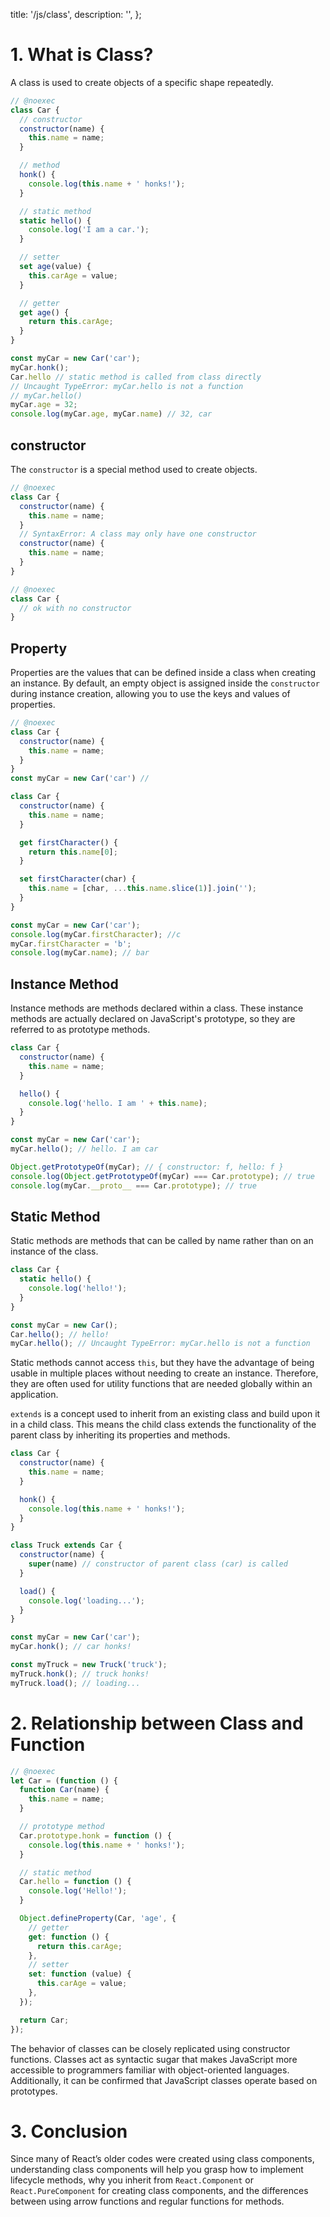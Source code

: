  title: '/js/class',
  description:
    '',
};

# 1. What is Class?

A class is used to create objects of a specific shape repeatedly.

```js
// @noexec
class Car {
  // constructor
  constructor(name) {
    this.name = name;
  }

  // method
  honk() {
    console.log(this.name + ' honks!');
  }

  // static method
  static hello() {
    console.log('I am a car.');
  }

  // setter
  set age(value) {
    this.carAge = value;
  }

  // getter
  get age() {
    return this.carAge;
  }
}

const myCar = new Car('car');
myCar.honk();
Car.hello // static method is called from class directly
// Uncaught TypeError: myCar.hello is not a function
// myCar.hello()
myCar.age = 32;
console.log(myCar.age, myCar.name) // 32, car
```

## constructor

The `constructor` is a special method used to create objects.

```js
// @noexec
class Car {
  constructor(name) {
    this.name = name;
  }
  // SyntaxError: A class may only have one constructor
  constructor(name) {
    this.name = name;
  }
}
```

```js
// @noexec
class Car {
  // ok with no constructor
}
```

## Property

Properties are the values that can be defined inside a class when creating an instance. By default, an empty object is assigned inside the `constructor` during instance creation, allowing you to use the keys and values of properties.

```js
// @noexec
class Car {
  constructor(name) {
    this.name = name;
  }
}
const myCar = new Car('car') //
```

```js
class Car {
  constructor(name) {
    this.name = name;
  }

  get firstCharacter() {
    return this.name[0];
  }

  set firstCharacter(char) {
    this.name = [char, ...this.name.slice(1)].join('');
  }
}

const myCar = new Car('car');
console.log(myCar.firstCharacter); //c
myCar.firstCharacter = 'b';
console.log(myCar.name); // bar
```

## Instance Method

Instance methods are methods declared within a class. These instance methods are actually declared on JavaScript's prototype, so they are referred to as prototype methods.

```js
class Car {
  constructor(name) {
    this.name = name;
  }

  hello() {
    console.log('hello. I am ' + this.name);
  }
}

const myCar = new Car('car');
myCar.hello(); // hello. I am car

Object.getPrototypeOf(myCar); // { constructor: f, hello: f }
console.log(Object.getPrototypeOf(myCar) === Car.prototype); // true
console.log(myCar.__proto__ === Car.prototype); // true
```

## Static Method

Static methods are methods that can be called by name rather than on an instance of the class.

```js
class Car {
  static hello() {
    console.log('hello!');
  }
}

const myCar = new Car();
Car.hello(); // hello!
myCar.hello(); // Uncaught TypeError: myCar.hello is not a function
```

Static methods cannot access `this`, but they have the advantage of being usable in multiple places without needing to create an instance. Therefore, they are often used for utility functions that are needed globally within an application.

`extends` is a concept used to inherit from an existing class and build upon it in a child class. This means the child class extends the functionality of the parent class by inheriting its properties and methods.

```js
class Car {
  constructor(name) {
    this.name = name;
  }

  honk() {
    console.log(this.name + ' honks!');
  }
}

class Truck extends Car {
  constructor(name) {
    super(name) // constructor of parent class (car) is called
  }

  load() {
    console.log('loading...');
  }
}

const myCar = new Car('car');
myCar.honk(); // car honks!

const myTruck = new Truck('truck');
myTruck.honk(); // truck honks!
myTruck.load(); // loading...
```


# 2. Relationship between Class and Function

```js
// @noexec
let Car = (function () {
  function Car(name) {
    this.name = name;
  }

  // prototype method
  Car.prototype.honk = function () {
    console.log(this.name + ' honks!');
  }

  // static method
  Car.hello = function () {
    console.log('Hello!');
  }

  Object.defineProperty(Car, 'age', {
    // getter
    get: function () {
      return this.carAge;
    },
    // setter
    set: function (value) {
      this.carAge = value;
    },
  });

  return Car;
});
```

The behavior of classes can be closely replicated using constructor functions. Classes act as syntactic sugar that makes JavaScript more accessible to programmers familiar with object-oriented languages. Additionally, it can be confirmed that JavaScript classes operate based on prototypes.


# 3. Conclusion

Since many of React’s older codes were created using class components, understanding class components will help you grasp how to implement lifecycle methods, why you inherit from `React.Component` or `React.PureComponent` for creating class components, and the differences between using arrow functions and regular functions for methods.